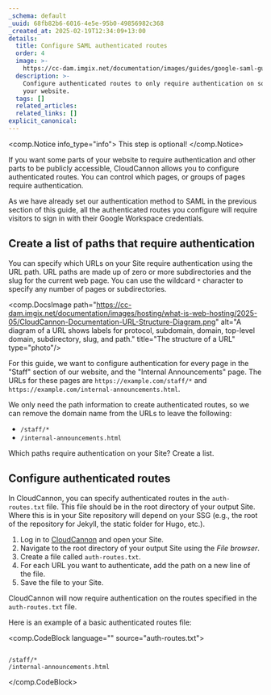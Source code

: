 ```yaml
---
_schema: default
_uuid: 68fb82b6-6016-4e5e-95b0-49856982c368
_created_at: 2025-02-19T12:34:09+13:00
details:
  title: Configure SAML authenticated routes
  order: 4
  image: >-
    https://cc-dam.imgix.net/documentation/images/guides/google-saml-guide/CloudCannon-Documentation-Google-SAML-Guide.png
  description: >-
    Configure authenticated routes to only require authentication on some parts of
    your website.
  tags: []
  related_articles:
  related_links: []
explicit_canonical:
---
```

<comp.Notice info_type="info">
  This step is optional!
</comp.Notice>

If you want some parts of your website to require authentication and other parts to be publicly accessible, CloudCannon allows you to configure authenticated routes. You can control which pages, or groups of pages require authentication.

As we have already set our authentication method to SAML in the previous section of this guide, all the authenticated routes you configure will require visitors to sign in with their Google Workspace credentials.

## Create a list of paths that require authentication

You can specify which URLs on your Site require authentication using the URL path. URL paths are made up of zero or more subdirectories and the slug for the current web page. You can use the wildcard `*` character to specify any number of pages or subdirectories.

<comp.DocsImage path="https://cc-dam.imgix.net/documentation/images/hosting/what-is-web-hosting/2025-05/CloudCannon-Documentation-URL-Structure-Diagram.png" alt="A diagram of a URL shows labels for protocol, subdomain, domain, top-level domain, subdirectory, slug, and path." title="The structure of a URL" type="photo"/>

For this guide, we want to configure authentication for every page in the "Staff" section of our website, and the "Internal Announcements" page. The URLs for these pages are `https://example.com/staff/*` and `https://example.com/internal-announcements.html`.

We only need the path information to create authenticated routes, so we can remove the domain name from the URLs to leave the following:

* `/staff/*`
* `/internal-announcements.html`

Which paths require authentication on your Site? Create a list.

## Configure authenticated routes

In CloudCannon, you can specify authenticated routes in the `auth-routes.txt` file. This file should be in the root directory of your output Site. Where this is in your Site repository will depend on your SSG (e.g., the root of the repository for Jekyll, the static folder for Hugo, etc.).

1. Log in to [CloudCannon](https://app.cloudcannon.com/) and open your Site.
2. Navigate to the root directory of your output Site using the *File browser*.
3. Create a file called `auth-routes.txt`.
4. For each URL you want to authenticate, add the path on a new line of the file.
5. Save the file to your Site.

CloudCannon will now require authentication on the routes specified in the `auth-routes.txt` file.

Here is an example of a basic authenticated routes file:

<comp.CodeBlock language="" source="auth-routes.txt">
``````````

/staff/*
/internal-announcements.html

``````````
</comp.CodeBlock>